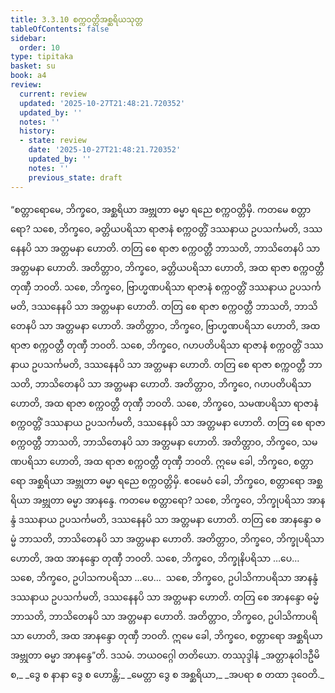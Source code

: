 ```yaml
---
title: 3.3.10 စက္ကဝတ္တိအစ္ဆရိယသုတ္တ
tableOfContents: false
sidebar:
  order: 10
type: tipitaka
basket: su
book: a4
review:
  current: review
  updated: '2025-10-27T21:48:21.720352'
  updated_by: ''
  notes: ''
  history:
  - state: review
    date: '2025-10-27T21:48:21.720352'
    updated_by: ''
    notes: ''
    previous_state: draft
---
```



<ReviewStatus review={frontmatter.review} showDetails={true} />

<HypothesisAnnotation frontmatter={frontmatter} />

<DynamicBreadcrumb />

<Division number="130" book="a4" e="ch" v="15" p="449">

<Paragraph number="825" book="a4">
“စတ္တာရောမေ, ဘိက္ခဝေ, အစ္ဆရိယာ အဗ္ဘုတာ ဓမ္မာ ရညေ စက္ကဝတ္တိမှိ. ကတမေ စတ္တာရော? သစေ, ဘိက္ခဝေ, ခတ္တိယပရိသာ ရာဇာနံ စက္ကဝတ္တိံ ဒဿနာယ ဥပသင်္ကမတိ, ဒဿနေနပိ သာ အတ္တမနာ ဟောတိ. တတြ စေ ရာဇာ စက္ကဝတ္တီ ဘာသတိ, ဘာသိတေနပိ သာ အတ္တမနာ ဟောတိ. အတိတ္တာဝ, ဘိက္ခဝေ, ခတ္တိယပရိသာ ဟောတိ, အထ ရာဇာ စက္ကဝတ္တီ တုဏှီ ဘဝတိ.
</Paragraph>

<Paragraph number="826" book="a4">
သစေ, ဘိက္ခဝေ, ဗြာဟ္မဏပရိသာ ရာဇာနံ စက္ကဝတ္တိံ ဒဿနာယ ဥပသင်္ကမတိ, ဒဿနေနပိ သာ အတ္တမနာ ဟောတိ. တတြ စေ ရာဇာ စက္ကဝတ္တီ ဘာသတိ, ဘာသိတေနပိ သာ အတ္တမနာ ဟောတိ. အတိတ္တာဝ, ဘိက္ခဝေ, ဗြာဟ္မဏပရိသာ ဟောတိ, အထ ရာဇာ စက္ကဝတ္တီ တုဏှီ ဘဝတိ.
</Paragraph>

<Paragraph number="827" book="a4">
သစေ, ဘိက္ခဝေ, ဂဟပတိပရိသာ ရာဇာနံ စက္ကဝတ္တိံ ဒဿနာယ ဥပသင်္ကမတိ, ဒဿနေနပိ သာ အတ္တမနာ ဟောတိ. တတြ စေ ရာဇာ စက္ကဝတ္တီ ဘာသတိ, ဘာသိတေနပိ သာ အတ္တမနာ ဟောတိ. အတိတ္တာဝ, ဘိက္ခဝေ, ဂဟပတိပရိသာ ဟောတိ, အထ ရာဇာ စက္ကဝတ္တီ တုဏှီ ဘဝတိ.
</Paragraph>

<Paragraph number="828" book="a4">
သစေ, ဘိက္ခဝေ, သမဏပရိသာ ရာဇာနံ စက္ကဝတ္တိံ ဒဿနာယ ဥပသင်္ကမတိ, ဒဿနေနပိ သာ အတ္တမနာ ဟောတိ. တတြ စေ ရာဇာ စက္ကဝတ္တီ ဘာသတိ, ဘာသိတေနပိ သာ အတ္တမနာ ဟောတိ. အတိတ္တာဝ, ဘိက္ခဝေ, သမဏပရိသာ ဟောတိ, အထ ရာဇာ စက္ကဝတ္တီ တုဏှီ ဘဝတိ. ဣမေ ခေါ, ဘိက္ခဝေ, စတ္တာရော အစ္ဆရိယာ အဗ္ဘုတာ ဓမ္မာ ရညေ စက္ကဝတ္တိမှိ.
</Paragraph>

<Paragraph number="829" book="a4">
ဧဝမေဝံ ခေါ, ဘိက္ခဝေ, စတ္တာရော အစ္ဆရိယာ အဗ္ဘုတာ ဓမ္မာ အာနန္ဒေ. ကတမေ စတ္တာရော? သစေ, ဘိက္ခဝေ, ဘိက္ခုပရိသာ အာနန္ဒံ ဒဿနာယ ဥပသင်္ကမတိ, ဒဿနေနပိ သာ အတ္တမနာ ဟောတိ. တတြ စေ အာနန္ဒော ဓမ္မံ ဘာသတိ, ဘာသိတေနပိ သာ အတ္တမနာ ဟောတိ. အတိတ္တာဝ, ဘိက္ခဝေ, ဘိက္ခုပရိသာ ဟောတိ, အထ အာနန္ဒော တုဏှီ ဘဝတိ.
</Paragraph>

<Paragraph number="830" book="a4">
သစေ, ဘိက္ခဝေ, ဘိက္ခုနိပရိသာ …ပေ…  သစေ, ဘိက္ခဝေ, ဥပါသကပရိသာ …ပေ…  သစေ, ဘိက္ခဝေ, ဥပါသိကာပရိသာ အာနန္ဒံ ဒဿနာယ ဥပသင်္ကမတိ, ဒဿနေနပိ သာ အတ္တမနာ ဟောတိ. တတြ စေ အာနန္ဒော ဓမ္မံ ဘာသတိ, ဘာသိတေနပိ သာ အတ္တမနာ ဟောတိ. အတိတ္တာဝ, ဘိက္ခဝေ, ဥပါသိကာပရိသာ ဟောတိ, အထ အာနန္ဒော တုဏှီ ဘဝတိ. ဣမေ ခေါ, ဘိက္ခဝေ, စတ္တာရော အစ္ဆရိယာ အဗ္ဘုတာ ဓမ္မာ အာနန္ဒေ”တိ.

</Paragraph>
</Division>

<Paragraph number="831" type="center" book="a4">
ဒသမံ.



</Paragraph>

<Paragraph number="832" type="center" book="a4">
ဘယဝဂ္ဂေါ တတိယော.



</Paragraph>

<Paragraph number="833" type="center" book="a4">
တဿုဒ္ဒါနံ


</Paragraph>

<Paragraph number="834" type="verses" book="a4">
_အတ္တာနုဝါဒဦမိ စ,_  
_ဒွေ စ နာနာ ဒွေ စ ဟောန္တိ;_  
_မေတ္တာ ဒွေ စ အစ္ဆရိယာ,_  
_အပရာ စ တထာ ဒုဝေတိ._
</Paragraph>